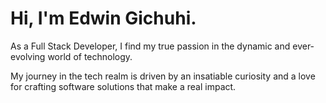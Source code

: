 # Hi, I'm Edwin Gichuhi.

As a Full Stack Developer, I find my true passion in the dynamic and ever-evolving world of technology. 

My journey in the tech realm is driven by an insatiable curiosity and a love for crafting software solutions that make a real impact.
